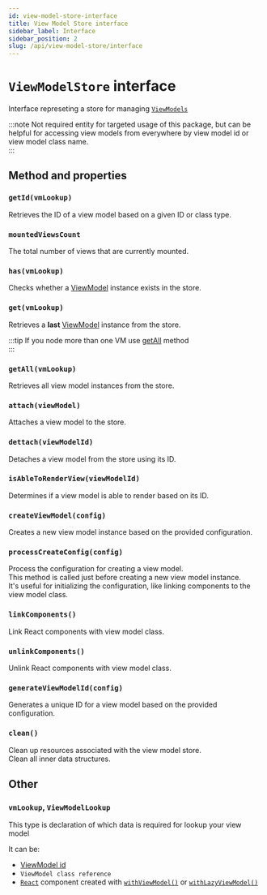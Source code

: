 ```yaml
---
id: view-model-store-interface
title: View Model Store interface
sidebar_label: Interface
sidebar_position: 2
slug: /api/view-model-store/interface
---
```


# `ViewModelStore` interface   

Interface represeting a store for managing [`ViewModels`](/api/view-models/interface)  

:::note
Not required entity for targeted usage of this package, but can be helpful for accessing view models from everywhere by view model id or view model class name.   
:::


## Method and properties  


### `getId(vmLookup)`  

Retrieves the ID of a view model based on a given ID or class type.  

### `mountedViewsCount`  

The total number of views that are currently mounted.   

### `has(vmLookup)`  

Checks whether a [ViewModel](/api/view-models/interface) instance exists in the store.  

### `get(vmLookup)`  

Retrieves a **last** [ViewModel](/api/view-models/interface) instance from the store.

:::tip
If you node more than one VM use [getAll](#getallvmlookup) method  
:::    

### `getAll(vmLookup)`  
Retrieves all view model instances from the store.  

### `attach(viewModel)`  
Attaches a view model to the store.  

### `dettach(viewModelId)`  
Detaches a view model from the store using its ID.  

### `isAbleToRenderView(viewModelId)`  
Determines if a view model is able to render based on its ID.  

### `createViewModel(config)`  
Creates a new view model instance based on the provided configuration.  

### `processCreateConfig(config)`  
Process the configuration for creating a view model.  
This method is called just before creating a new view model instance.  
It's useful for initializing the configuration, like linking components to the view model class.  

### `linkComponents()`  
Link React components with view model class.  

### `unlinkComponents()`   
Unlink React components with view model class.  

### `generateViewModelId(config)`   
Generates a unique ID for a view model based on the provided configuration.  

### `clean()`  
Clean up resources associated with the view model store.  
Clean all inner data structures.  

## Other  

### `vmLookup`, `ViewModelLookup`   
This type is declaration of which data is required for lookup your view model  

It can be:   
  - [ViewModel id](/api/view-models/interface#id)  
  - `ViewModel class reference`  
  - [`React`](https://react.dev) component created with [`withViewModel()`](/react/api/with-view-model) or [`withLazyViewModel()`](/react/api/with-lazy-view-model)  

